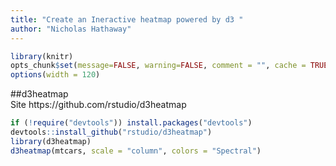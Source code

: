 ```yaml
---
title: "Create an Ineractive heatmap powered by d3 "
author: "Nicholas Hathaway"
---
```


```r
library(knitr)
opts_chunk$set(message=FALSE, warning=FALSE, comment = "", cache = TRUE)
options(width = 120)

```


##d3heatmap  
Site https://github.com/rstudio/d3heatmap 
```r
if (!require("devtools")) install.packages("devtools")
devtools::install_github("rstudio/d3heatmap")
library(d3heatmap)
d3heatmap(mtcars, scale = "column", colors = "Spectral")
```



